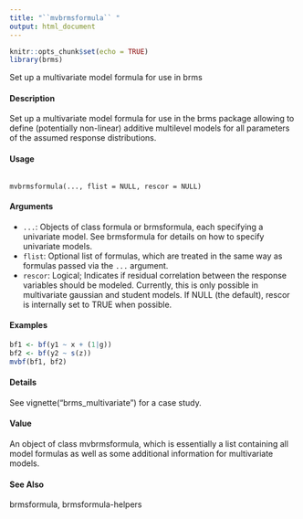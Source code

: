 ```yaml
---
title: "``mvbrmsformula`` "
output: html_document
---
```


```r
knitr::opts_chunk$set(echo = TRUE)
library(brms)

```




Set up a multivariate model formula for use in brms

#### Description 
Set up a multivariate model formula for use in the brms package allowing to define (potentially non-linear) additive multilevel models for all parameters of the assumed response distributions.

#### Usage
<pre><code>
mvbrmsformula(..., flist = NULL, rescor = NULL)
</code></pre>

#### Arguments

* ``...``: Objects of class formula or brmsformula, each specifying a univariate model. See brmsformula for details on how to specify univariate models.
* ``flist``: Optional list of formulas, which are treated in the same way as formulas passed via the ``...`` argument.
* ``rescor``: Logical; Indicates if residual correlation between the response variables should be modeled. Currently, this is only possible in multivariate gaussian and student models. If NULL (the default), rescor is internally set to TRUE when possible.



#### Examples 

```r
bf1 <- bf(y1 ~ x + (1|g))
bf2 <- bf(y2 ~ s(z))
mvbf(bf1, bf2)
```
#### Details
See vignette("brms_multivariate") for a case study.

#### Value
An object of class mvbrmsformula, which is essentially a list containing all model formulas as well as some additional information for multivariate models.

#### See Also
brmsformula, brmsformula-helpers


